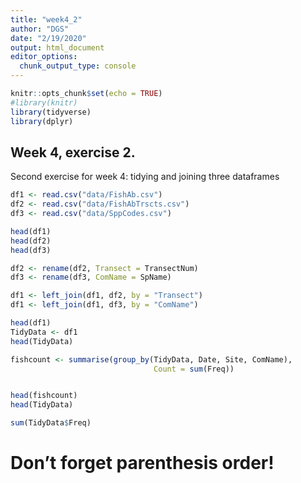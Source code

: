 ```yaml
---
title: "week4_2"
author: "DGS"
date: "2/19/2020"
output: html_document
editor_options: 
  chunk_output_type: console
---
```


```r
knitr::opts_chunk$set(echo = TRUE)
#library(knitr)
library(tidyverse)
library(dplyr)
```

## Week 4, exercise 2. 

Second exercise for week 4: tidying and joining three dataframes

```r
df1 <- read.csv("data/FishAb.csv")
df2 <- read.csv("data/FishAbTrscts.csv")
df3 <- read.csv("data/SppCodes.csv")

head(df1)
head(df2)
head(df3)

df2 <- rename(df2, Transect = TransectNum)
df3 <- rename(df3, ComName = SpName)

df1 <- left_join(df1, df2, by = "Transect")
df1 <- left_join(df1, df3, by = "ComName")

head(df1)
TidyData <- df1
head(TidyData)

fishcount <- summarise(group_by(TidyData, Date, Site, ComName),
                                Count = sum(Freq))


head(fishcount)
head(TidyData)

sum(TidyData$Freq)
```
# Don't forget parenthesis order!
